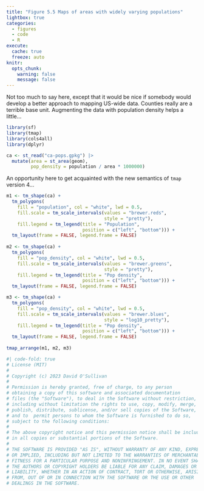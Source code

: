 ```yaml
---
title: "Figure 5.5 Maps of areas with widely varying populations"
lightbox: true
categories: 
  - figures
  - code
  - R
execute: 
  cache: true
  freeze: auto
knitr:
  opts_chunk: 
    warning: false
    message: false
---
```


Not too much to say here, except that it would be nice if somebody would develop a better approach to mapping US-wide data. Counties really are a terrible base unit. Augmenting the data with population density helps a little...

```r
library(sf)
library(tmap)
library(cols4all)
library(dplyr)

ca <- st_read("ca-pops.gpkg") |>
  mutate(area = st_area(geom), 
         pop_density = population / area * 1000000)
```

An opportunity here to get acquainted with the new semantics of `tmap` version 4...

```r
m1 <- tm_shape(ca) + 
  tm_polygons(
    fill = "population", col = "white", lwd = 0.5,
    fill.scale = tm_scale_intervals(values = "brewer.reds", 
                                    style = "pretty"),
    fill.legend = tm_legend(title = "Population", 
                            position = c("left", "bottom"))) + 
  tm_layout(frame = FALSE, legend.frame = FALSE)
  
m2 <- tm_shape(ca) + 
  tm_polygons(
    fill = "pop_density", col = "white", lwd = 0.5,
    fill.scale = tm_scale_intervals(values = "brewer.greens",
                                    style = "pretty"),
    fill.legend = tm_legend(title = "Pop density", 
                            position = c("left", "bottom"))) +
  tm_layout(frame = FALSE, legend.frame = FALSE)

m3 <- tm_shape(ca) + 
  tm_polygons(
    fill = "pop_density", col = "white", lwd = 0.5,
    fill.scale = tm_scale_intervals(values = "brewer.blues", 
                                    style = "log10_pretty"),
    fill.legend = tm_legend(title = "Pop density", 
                            position = c("left", "bottom"))) + 
  tm_layout(frame = FALSE, legend.frame = FALSE)
  
tmap_arrange(m1, m2, m3)
```

```r
#| code-fold: true
# License (MIT)
#
# Copyright (c) 2023 David O'Sullivan
#
# Permission is hereby granted, free of charge, to any person
# obtaining a copy of this software and associated documentation
# files (the "Software"), to deal in the Software without restriction,
# including without limitation the rights to use, copy, modify, merge,
# publish, distribute, sublicense, and/or sell copies of the Software,
# and to  permit persons to whom the Software is furnished to do so,
# subject to the following conditions:
#
# The above copyright notice and this permission notice shall be included
# in all copies or substantial portions of the Software.
#
# THE SOFTWARE IS PROVIDED "AS IS", WITHOUT WARRANTY OF ANY KIND, EXPRESS
# OR IMPLIED, INCLUDING BUT NOT LIMITED TO THE WARRANTIES OF MERCHANTABILITY,
# FITNESS FOR A PARTICULAR PURPOSE AND NONINFRINGEMENT. IN NO EVENT SHALL
# THE AUTHORS OR COPYRIGHT HOLDERS BE LIABLE FOR ANY CLAIM, DAMAGES OR OTHER
# LIABILITY, WHETHER IN AN ACTION OF CONTRACT, TORT OR OTHERWISE, ARISING
# FROM, OUT OF OR IN CONNECTION WITH THE SOFTWARE OR THE USE OR OTHER
# DEALINGS IN THE SOFTWARE.
```
